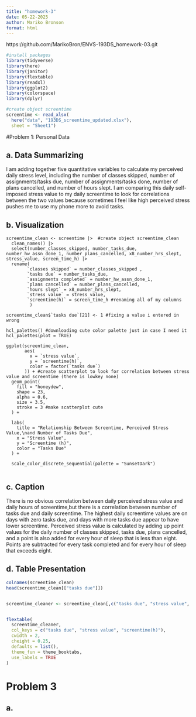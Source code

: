 ```yaml
---
title: "homework-3"
date: 05-22-2025
author: Mariko Bronson
format: html
---
```


https://github.com/MarikoBron/ENVS-193DS_homework-03.git

```r
#install packages
library(tidyverse)
library(here)
library(janitor)
library(flextable)
library(readxl)
library(ggplot2)
library(colorspace)
library(dplyr)

#create object screentime
screentime <- read_xlsx(
  here("data", "193DS_screentime_updated.xlsx"),
  sheet = "Sheet1")
```

#Problem 1: Personal Data

## a. Data Summarizing

I am adding together five quantitative variables to calculate my perceived daily stress level, including the number of classes skipped, number of assignments/tasks due, number of assignments/tasks done, number of plans cancelled, and number of hours slept. I am comparing this daily self-imposed stress value to my daily screentime to look for correlations between the two values because sometimes I feel like high perceived stress pushes me to use my phone more to avoid tasks.

## b. Visualization

```creating

screentime_clean <- screentime |>  #create object screentime_clean
  clean_names() |> 
  select(number_classes_skipped, number_tasks_due, number_hw_assn_done_1, number_plans_cancelled, x8_number_hrs_slept, stress_value, screen_time_h) |> 
  rename( 
        `classes skipped` = number_classes_skipped ,
        `tasks due` = number_tasks_due,
        `assignments completed` = number_hw_assn_done_1,
        `plans cancelled` = number_plans_cancelled,
        `hours slept` = x8_number_hrs_slept,
        `stress value` = stress_value,
        `screentime(h)` = screen_time_h #renaming all of my columns
         )

screentime_clean$`tasks due`[21] <- 1 #fixing a value i entered in wrong

hcl_palettes() #downloading cute color palette just in case I need it
hcl_palettes(plot = TRUE)

ggplot(screentime_clean, 
       aes(
         x = `stress value`,
         y = `screentime(h)`,
         color = factor(`tasks due`)
       )) + #create scatterplot to look for correlation between stress value and screentime (there is lowkey none)
  geom_point(
    fill = "honeydew", 
    shape = 23,
    alpha = 0.6,
    size = 3.5,
    stroke = 3 #make scatterplot cute
  ) +
  
  labs(
    title = "Relationship Between Screentime, Perceived Stress Value,\nand Number of Tasks Due",
    x = "Stress Value",
    y = "Screentime (h)",
    color = "Tasks Due"
  ) +
  
  scale_color_discrete_sequential(palette = "SunsetDark")


```

## c. Caption

There is no obvious correlation between daily perceived stress value and daily hours of screentime,but there is a correlation between number of tasks due and daily screentime. The highest daily screentime values are on days with zero tasks due, and days with more tasks due appear to have lower screentime. Perceived stress value is calculated by adding up point values for the daily number of classes skipped, tasks due, plans cancelled, and a point is also added for every hour of sleep that is less than eight. Points are subtracted for every task completed and for every hour of sleep that exceeds eight.

## d. Table Presentation

```r

colnames(screentime_clean)
head(screentime_clean[["tasks due"]])


screentime_cleaner <- screentime_clean[,c("tasks due", "stress value", "screentime(h)")]


flextable(
  screentime_cleaner,
  col_keys = c("tasks due", "stress value", "screentime(h)"),
  cwidth = 2,
  cheight = 0.25,
  defaults = list(),
  theme_fun = theme_booktabs,
  use_labels = TRUE
)

```


# Problem 3

## a.